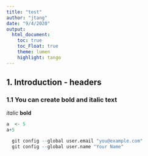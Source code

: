 ```yaml
---
title: "test"
author: "jtang"
date: "9/4/2020"
output:
  html_document:
    toc: true
    toc_Float: true
    theme: lumen
    highlight: tango
---
```


## 1. Introduction - headers

### 1.1 You can create bold and italic text
*italic*
**bold**

```r

a  <- 5
a+5

```
```r
  git config --global user.email "you@example.com"
  git config --global user.name "Your Name"
```

